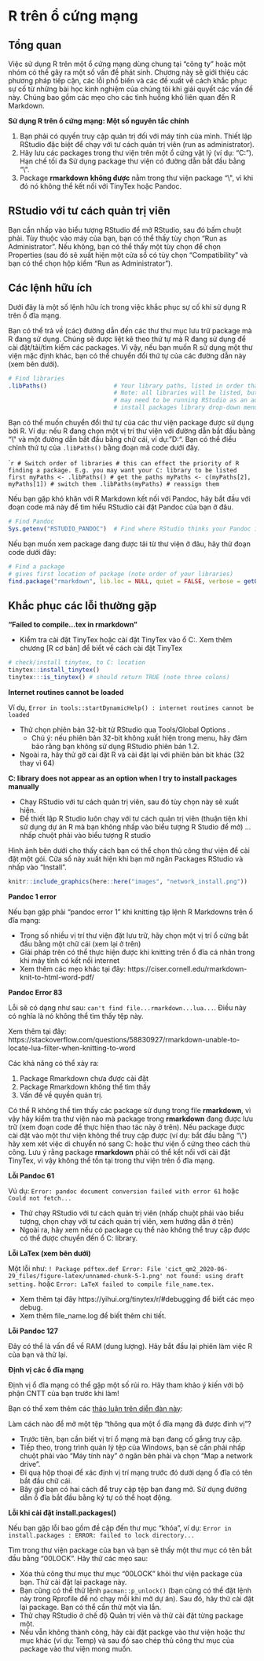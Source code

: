 
# R trên ổ cứng mạng {#network-drives}  

 


<!-- ======================================================= -->
## Tổng quan {  }

Việc sử dụng R trên một ổ cứng mạng dùng chung tại “công ty” hoặc một nhóm có thể gây ra một số vấn đề phát sinh. Chương này sẽ giới thiệu các phương pháp tiếp cận, các lỗi phổ biến và các đề xuất về cách khắc phục sự cố từ những bài học kinh nghiệm của chúng tôi khi giải quyết các vấn đề này. Chúng bao gồm các mẹo cho các tình huống khó liên quan đến R Markdown. 


**Sử dụng R trên ổ cứng mạng: Một số nguyên tắc chính**  

1) Bạn phải có quyền truy cập quản trị đối với máy tính của mình. Thiết lập RStudio đặc biệt để chạy với tư cách quản trị viên (run as administrator). 
2) Hãy lưu các packages trong thư viện trên một ổ cứng vật lý (ví dụ: "C:"). Hạn chế tối đa Sử dụng package thư viện có đường dẫn bắt đầu bằng "\\\".  
3) Package **rmarkdown** **không được** nằm trong thư viện package "\\\", vì khi đó nó không thể kết nối với TinyTex hoặc Pandoc. 




## RStudio với tư cách quản trị viên  

Bạn cần nhấp vào biểu tượng RStudio để mở RStudio, sau đó bấm chuột phải. Tùy thuộc vào máy của bạn, bạn có thể thấy tùy chọn "Run as Administrator". Nếu không, bạn có thể thấy một tùy chọn để chọn Properties (sau đó sẽ xuất hiện một cửa sổ có tùy chọn "Compatibility" và bạn có thể chọn hộp kiểm "Run as Administrator"). 



## Các lệnh hữu ích  

Dưới đây là một số lệnh hữu ích trong việc khắc phục sự cố khi sử dụng R trên ổ đĩa mạng. 

Bạn có thể trả về (các) đường dẫn đến các thư thư mục lưu trữ package mà R đang sử dụng. Chúng sẽ được liệt kê theo thứ tự mà R đang sử dụng để cài đặt/tải/tìm kiếm các packages. Vì vậy, nếu bạn muốn R sử dụng một thư viện mặc định khác, bạn có thể chuyển đổi thứ tự của các đường dẫn này (xem bên dưới). 

```r
# Find libraries
.libPaths()                   # Your library paths, listed in order that R installs/searches. 
                              # Note: all libraries will be listed, but to install to some (e.g. C:) you 
                              # may need to be running RStudio as an administrator (it won't appear in the 
                              # install packages library drop-down menu) 
```

 
Bạn có thể muốn chuyển đổi thứ tự của các thư viện package được sử dụng bởi R. Ví dụ: nếu R đang chọn một vị trí thư viện với đường dẫn bắt đầu bằng "\\\" và một đường dẫn bắt đầu bằng chữ cái, ví dụ: "D:". Bạn có thể điều chỉnh thứ tự của `.libPaths()` bằng đoạn mã code dưới đây.  

````r
# Switch order of libraries
# this can effect the priority of R finding a package. E.g. you may want your C: library to be listed first
myPaths <- .libPaths() # get the paths
myPaths <- c(myPaths[2], myPaths[1]) # switch them
.libPaths(myPaths) # reassign them
```

Nếu bạn gặp khó khăn với R Markdown kết nối với Pandoc, hãy bắt đầu với đoạn code mã này để tìm hiểu RStudio cài đặt Pandoc của bạn ở đâu. 

```r
# Find Pandoc
Sys.getenv("RSTUDIO_PANDOC")  # Find where RStudio thinks your Pandoc installation is
```

Nếu bạn muốn xem package đang được tải từ thư viện ở đâu, hãy thử đoạn code dưới đây: 

```r
# Find a package
# gives first location of package (note order of your libraries)
find.package("rmarkdown", lib.loc = NULL, quiet = FALSE, verbose = getOption("verbose")) 
```



<!-- ======================================================= -->
## Khắc phục các lỗi thường gặp {  }


**"Failed to compile…tex in rmarkdown"**  

* Kiểm tra cài đặt TinyTex hoặc cài đặt TinyTex vào ổ C:. Xem thêm chương [R cơ bản] để biết về cách cài đặt TinyTex 

```r
# check/install tinytex, to C: location
tinytex::install_tinytex()
tinytex:::is_tinytex() # should return TRUE (note three colons)
```


**Internet routines cannot be loaded**  

Ví dụ, `Error in tools::startDynamicHelp() : internet routines cannot be loaded`  

* Thử chọn phiên bản 32-bit từ RStudio qua Tools/Global Options .  
  * Chú ý: nếu phiên bản 32-bit không xuất hiện trong menu, hãy đảm bảo rằng bạn không sử dụng RStudio phiên bản 1.2.  
* Ngoài ra, hãy thử gỡ cài đặt R và cài đặt lại với phiên bản bit khác (32 thay vì 64) 


**C: library does not appear as an option when I try to install packages manually**

* Chạy RStudio với tư cách quản trị viên, sau đó tùy chọn này sẽ xuất hiện.  
* Để thiết lập R Studio luôn chạy với tư cách quản trị viên (thuận tiện khi sử dụng dự án R mà bạn không nhấp vào biểu tượng R Studio để mở) ... nhấp chuột phải vào biểu tượng R studio 

Hình ảnh bên dưới cho thấy cách bạn có thể chọn thủ công thư viện để cài đặt một gói. Cửa sổ này xuất hiện khi bạn mở ngăn Packages RStudio và nhấp vào "Install". 

```r
knitr::include_graphics(here::here("images", "network_install.png"))
```

**Pandoc 1 error**  

Nếu bạn gặp phải "pandoc error 1" khi knitting tập lệnh R Markdowns trên ổ đĩa mạng:

* Trong số nhiều vị trí thư viện đặt lưu trữ, hãy chọn một vị trí ổ cứng bắt đầu bằng một chữ cái (xem lại ở trên)
* Giải pháp trên có thể thực hiện được khi knitting trên ổ đĩa cá nhân trong khi máy tính có kết nối internet
* Xem thêm các mẹo khác tại đây: https://ciser.cornell.edu/rmarkdown-knit-to-html-word-pdf/ 

**Pandoc Error 83**  

Lỗi sẽ có dạng như sau: `can't find file...rmarkdown...lua...`. Điều này có nghĩa là nó không thể tìm thấy tệp này. 

Xem thêm tại đây: https://stackoverflow.com/questions/58830927/rmarkdown-unable-to-locate-lua-filter-when-knitting-to-word  

Các khả năng có thể xảy ra:

1) Package Rmarkdown chưa được cài đặt
2) Package Rmarkdown không thể tìm thấy
3) Vấn đề về quyền quản trị. 

Có thể R không thể tìm thấy các package sử dụng trong file **rmarkdown**, vì vậy hãy kiểm tra thư viện nào mà package trong **rmarkdown**  đang được lưu trữ (xem đoạn code để thực hiện thao tác này ở trên). Nếu package được cài đặt vào một thư viện không thể truy cập được (ví dụ: bắt đầu bằng "\\\") hãy xem xét việc di chuyển nó sang C: hoặc thư viện ổ cứng theo cách thủ công. Lưu ý rằng package **rmarkdown** phải có thể kết nối với cài đặt TinyTex, vì vậy không thể tồn tại trong thư viện trên ổ đĩa mạng. 

**Lỗi Pandoc 61**  

Vú dụ: `Error: pandoc document conversion failed with error 61`  hoặc `Could not fetch...`  

* Thử chạy RStudio với tư cách quản trị viên (nhấp chuột phải vào biểu tượng, chọn chạy với tư cách quản trị viên, xem hướng dẫn ở trên)
* Ngoài ra, hãy xem nếu có package cụ thể nào không thể truy cập được có thể được chuyển đến ổ C: library. 

**Lỗi LaTex (xem bên dưới)**

Một lỗi như:  `! Package pdftex.def Error: File 'cict_qm2_2020-06-29_files/figure-latex/unnamed-chunk-5-1.png' not found: using draft setting.` hoặc `Error: LaTeX failed to compile file_name.tex.`  

* Xem thêm tại đây https://yihui.org/tinytex/r/#debugging để biết các mẹo debug.  
* Xem thêm file_name.log để biết thêm chi tiết.


**Lỗi Pandoc 127**  

Đây có thể là vấn đề về RAM (dung lượng). Hãy bắt đầu lại phiên làm việc R của bạn và thử lại. 

**Định vị các ổ đĩa mạng**

Định vị ổ đĩa mạng có thể gặp một số rủi ro. Hãy tham khảo ý kiến với bộ phận CNTT của bạn trước khi làm!

Bạn có thể xem thêm các [thảo luận trên diễn đàn này ](https://stackoverflow.com/questions/48161177/r-markdown-openbinaryfile-does-not-exist-no-such-file-or-directory/55616529?noredirect=1#comment97966859_55616529): 

Làm cách nào để mở một tệp "thông qua một ổ đĩa mạng đã được đinh vị"? 

* Trước tiên, bạn cần biết vị trí ổ mạng mà bạn đang cố gắng truy cập.
* Tiếp theo, trong trình quản lý tệp của Windows, bạn sẽ cần phải nhấp chuột phải vào "Máy tính này" ở ngăn bên phải và chọn "Map a network drive".
* Đi qua hộp thoại để xác định vị trí mạng trước đó dưới dạng ổ đĩa có tên bắt đầu chữ cái.
* Bây giờ bạn có hai cách để truy cập tệp bạn đang mở. Sử dụng đường dẫn ổ đĩa bắt đầu bằng ký tự có thể hoạt động. 

**Lỗi khi cài đặt install.packages()**  

Nếu bạn gặp lỗi bao gồm đề cập đến thư mục "khóa", ví dụ:  `Error in install.packages : ERROR: failed to lock directory...`

Tìm trong thư viện package của bạn và bạn sẽ thấy một thư mục có tên bắt đầu bằng "00LOCK". Hãy thử các mẹo sau: 

* Xóa thủ công thư mục thư mục "00LOCK" khỏi thư viện package của bạn. Thử cài đặt lại package này. 
* Bạn cũng có thể thử lệnh `pacman::p_unlock()` (bạn cũng có thể đặt lệnh này trong Rprofile để nó chạy mỗi khi mở dự án). Sau đó, hãy thử cài đặt lại package. Bạn có thể cần thử một vìa lần. 
* Thử chạy RStudio ở chế độ Quản trị viên và thử cài đặt từng package một.
* Nếu vẫn không thành công, hãy cài đặt packge vào thư viện hoặc thư mục khác (ví dụ: Temp) và sau đó sao chép thủ công thư mục của package vào thư viện mong muốn. 





